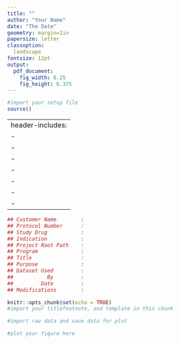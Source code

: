```yaml
---
title: ""
author: "Your Name"
date: "The Date"
geometry: margin=1in
papersize: letter
classoption:
  landscape
fontsize: 12pt
output:
  pdf_document:
    fig_width: 8.25
    fig_height: 6.375
---  
```

 
```r
#import your setup file
source()
```

    
---
header-includes:
- \usepackage{fancyhdr}
- \pagestyle{fancy}
- \fancyhead[L]{`r company`\\Project No. `r projectNo`}
- \fancyhead[R]{Sponsor:`r sponsor`\\Study No. `r studyNo`}
- \fancyfoot[L]{\today}
- \fancyfoot[C]{`r note`}
- \fancyfoot[R]{\thepage}
---

```r
## Customer Name        :
## Protocol Number      :
## Study Drug           :
## Indication           :
## Project Root Path    :
## Program              :
## Title                :
## Purpose              :
## Dataset Used         :
##           By         :
##         Date         :
## Modifications        :
```



```r
knitr::opts_chunk$set(echo = TRUE)
#import your titlefootnote, and template in this chunk

```


```r
#import raw data and save data for plot

```

```r
#plot your figure here

```

